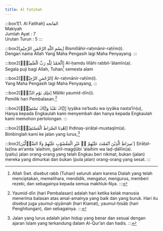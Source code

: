 ```yaml
---
title: Al Fatihah
---
```


:::box1[1. Al Fatihah]
الفاتحة\
Makiyah\
Jumlah Ayat : 7\
Urutan Turun : 5
:::

:::box2[بِسْمِ اللّٰهِ الرَّحْمٰنِ الرَّحِيْمِ]
Bismillāhir-raḥmānir-raḥīm(i).\
Dengan nama Allah Yang Maha Pengasih lagi Maha Penyayang.
:::

:::box2[اَلْحَمْدُ لِلّٰهِ رَبِّ الْعٰلَمِيْنَۙ]
Al-ḥamdu lillāhi rabbil-‘ālamīn(a).\
Segala puji bagi Allah, Tuhan[^1] semesta alam

[^1]: Allah Swt. disebut rabb (Tuhan) seluruh alam karena Dialah yang telah menciptakan, memelihara, mendidik, mengatur, mengurus, memberi rezeki, dan sebagainya kepada semua makhluk-Nya.
:::

:::box2[الرَّحْمٰنِ الرَّحِيْمِۙ]
Ar-raḥmānir-raḥīm(i).\
Yang Maha Pengasih lagi Maha Penyayang,
:::

:::box2[مٰلِكِ يَوْمِ الدِّيْنِۗ]
Māliki yaumid-dīn(i).\
Pemilik hari Pembalasan.[^2]

[^2]: Yaumid-dīn (hari Pembalasan) adalah hari ketika kelak manusia menerima balasan atas amal-amalnya yang baik dan yang buruk. Hari itu disebut juga yaumul-qiyāmah (hari Kiamat), yaumul-ḥisāb (hari Penghitungan), dan sebagainya.
:::

:::box2[اِيَّاكَ نَعْبُدُ وَاِيَّاكَ نَسْتَعِيْنُۗ]
Iyyāka na‘budu wa iyyāka nasta‘īn(u),\
Hanya kepada Engkaulah kami menyembah dan hanya kepada Engkaulah kami memohon pertolongan.
:::

:::box2[اِهْدِنَا الصِّرَاطَ الْمُسْتَقِيْمَۙ]
Ihdinaṣ-ṣirāṭal-mustaqīm(a).\
Bimbinglah kami ke jalan yang lurus,[^3]

[^3]: Jalan yang lurus adalah jalan hidup yang benar dan sesuai dengan ajaran Islam yang terkandung dalam Al-Qur’an dan hadis.
:::

:::box2[صِرَاطَ الَّذِيْنَ اَنْعَمْتَ عَلَيْهِمْ ەۙ غَيْرِ الْمَغْضُوْبِ عَلَيْهِمْ وَلَا الضَّاۤلِّيْنَ ࣖ]
Ṣirāṭal-lażīna an‘amta ‘alaihim, gairil-magḍūbi ‘alaihim wa laḍ-ḍāllīn(a).\
(yaitu) jalan orang-orang yang telah Engkau beri nikmat, bukan (jalan) mereka yang dimurkai dan bukan (pula jalan) orang-orang yang sesat.
:::
